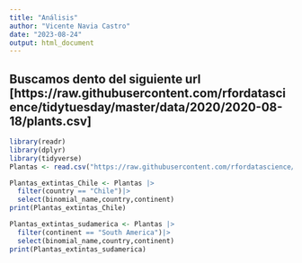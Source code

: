 ```yaml
---
title: "Análisis"
author: "Vicente Navia Castro"
date: "2023-08-24"
output: html_document
---
```

## Buscamos dento del siguiente url [https://raw.githubusercontent.com/rfordatascience/tidytuesday/master/data/2020/2020-08-18/plants.csv]
```r
library(readr)
library(dplyr)
library(tidyverse)
Plantas <- read.csv("https://raw.githubusercontent.com/rfordatascience/tidytuesday/master/data/2020/2020-08-18/plants.csv")
```

```r
Plantas_extintas_Chile <- Plantas |>
  filter(country == "Chile")|>
  select(binomial_name,country,continent)
print(Plantas_extintas_Chile)
```

```r
Plantas_extintas_sudamerica <- Plantas |>
  filter(continent == "South America")|>
  select(binomial_name,country,continent)
print(Plantas_extintas_sudamerica)
```


